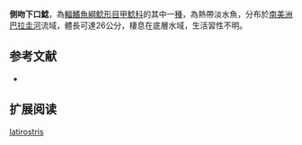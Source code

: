 {{Speciesbox
| name = 側吻下口鯰
| image = 
| image_width = 250px
| image_caption = 
| status = NE
| status_system = IUCN3.1
| genus = Hypostomus
| species = latirostris
| authority = {{le|查爾斯·塔特·里根|Charles Tate Regan|Regan}}, 1904
| synonyms = *''Plecostomus latirostris'',Regan, 1904
}}

'''側吻下口鯰'''，為[[輻鰭魚綱|輻鰭魚綱]][[鯰形目|鯰形目]][[甲鯰科|甲鯰科]]的其中一[[種|種]]，為熱帶淡水魚，分布於[[南美洲|南美洲]][[巴拉圭河|巴拉圭河]]流域，體長可達26公分，棲息在底層水域，生活習性不明。

==参考文献==
*{{FishBase_species|genus=Hypostomus|species=latirostris|year=2014|month=12}}

== 扩展阅读 ==
{{refbegin}}
{{wikispecies-inline|Hypostomus latirostris|側吻下口鯰}}
{{refend}}
{{Taxonbar|from=Q5548909}}

[[Category:下口鯰屬|latirostris]]